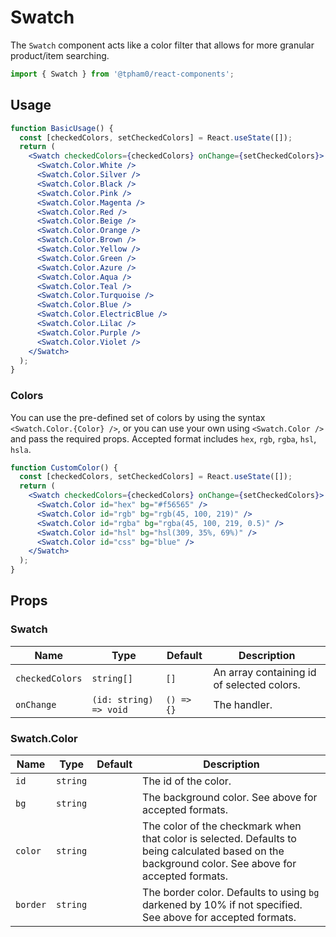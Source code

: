 
<SEO
  title="Swatch"
  scope={scopes.components}
  description="The Swatch component acts like a color filter that allows for more granular product/item searching."
/>

# Swatch

The `Swatch` component acts like a color filter that allows for more granular product/item searching.

```js
import { Swatch } from '@tpham0/react-components';
```

## Usage

```jsx
function BasicUsage() {
  const [checkedColors, setCheckedColors] = React.useState([]);
  return (
    <Swatch checkedColors={checkedColors} onChange={setCheckedColors}>
      <Swatch.Color.White />
      <Swatch.Color.Silver />
      <Swatch.Color.Black />
      <Swatch.Color.Pink />
      <Swatch.Color.Magenta />
      <Swatch.Color.Red />
      <Swatch.Color.Beige />
      <Swatch.Color.Orange />
      <Swatch.Color.Brown />
      <Swatch.Color.Yellow />
      <Swatch.Color.Green />
      <Swatch.Color.Azure />
      <Swatch.Color.Aqua />
      <Swatch.Color.Teal />
      <Swatch.Color.Turquoise />
      <Swatch.Color.Blue />
      <Swatch.Color.ElectricBlue />
      <Swatch.Color.Lilac />
      <Swatch.Color.Purple />
      <Swatch.Color.Violet />
    </Swatch>
  );
}
```

### Colors

You can use the pre-defined set of colors by using the syntax `<Swatch.Color.{Color} />`, or you can use your own using `<Swatch.Color />` and pass the required props. Accepted format includes `hex`, `rgb`, `rgba`, `hsl`, `hsla`.

```jsx
function CustomColor() {
  const [checkedColors, setCheckedColors] = React.useState([]);
  return (
    <Swatch checkedColors={checkedColors} onChange={setCheckedColors}>
      <Swatch.Color id="hex" bg="#f56565" />
      <Swatch.Color id="rgb" bg="rgb(45, 100, 219)" />
      <Swatch.Color id="rgba" bg="rgba(45, 100, 219, 0.5)" />
      <Swatch.Color id="hsl" bg="hsl(309, 35%, 69%)" />
      <Swatch.Color id="css" bg="blue" />
    </Swatch>
  );
}
```

## Props

### Swatch

| Name            | Type                   | Default    | Description                                |
| --------------- | ---------------------- | ---------- | ------------------------------------------ |
| `checkedColors` | `string[]`             | `[]`       | An array containing id of selected colors. |
| `onChange`      | `(id: string) => void` | `() => {}` | The handler.                               |

### Swatch.Color

| Name     | Type     | Default | Description                                                                                                                                         |
| -------- | -------- | ------- | --------------------------------------------------------------------------------------------------------------------------------------------------- |
| `id`     | `string` |         | The id of the color.                                                                                                                                |
| `bg`     | `string` |         | The background color. See above for accepted formats.                                                                                               |
| `color`  | `string` |         | The color of the checkmark when that color is selected. Defaults to being calculated based on the background color. See above for accepted formats. |
| `border` | `string` |         | The border color. Defaults to using `bg` darkened by 10% if not specified. See above for accepted formats.                                          |
